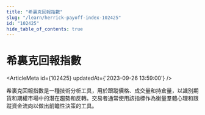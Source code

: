 ```yaml
---
title: "希裏克回報指數"
slug: "/learn/herrick-payoff-index-102425"
id: "102425"
hide_table_of_contents: true
---
```



# 希裏克回報指數

<ArticleMeta id={102425} updatedAt={'2023-09-26 13:59:00'} />
<div className='border-solid border-b border-t-0 my-4 border-[var(--ifm-color-gray-300)]' />

希裏克回報指數是一種技術分析工具，用於跟蹤價格、成交量和持倉量，以識別期貨和期權市場中的潛在趨勢和反轉。交易者通常使用該指標作為衡量羣體心理和跟蹤資金流向以做出前瞻性決策的工具。
